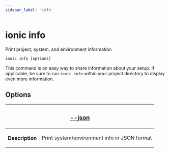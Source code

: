 ```yaml
---
sidebar_label: 'info'
---
```


# ionic info

Print project, system, and environment information

```shell
ionic info [options]
```

This command is an easy way to share information about your setup. If applicable, be sure to run `ionic info` within your project directory to display even more information.

## Options

<table className="reference-table">
  <thead>
    <tr>
      <th colSpan="2">
        <h3>
          <a href="#option-json" id="option-json">
            --json
          </a>
        </h3>
      </th>
    </tr>
  </thead>
  <tbody>
    <tr>
      <th>Description</th>
      <td>
        <p>Print system/environment info in JSON format</p>
      </td>
    </tr>
  </tbody>
</table>
